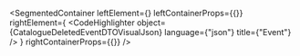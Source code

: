 
<SegmentedContainer
  leftElement={<CatalogueDeletedEventDTODesc />}
  leftContainerProps={{}}
  rightElement={
    <CodeHighlighter
      object={CatalogueDeletedEventDTOVisualJson}
      language={"json"}
      title={"Event"}
    />
  }
  rightContainerProps={{}}
/>
